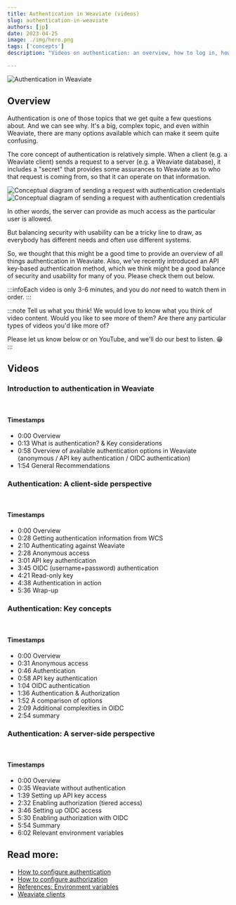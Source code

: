 ```yaml
---
title: Authentication in Weaviate (videos)
slug: authentication-in-weaviate
authors: [jp]
date: 2023-04-25
image: ./img/hero.png
tags: ['concepts']
description: "Videos on authentication: an overview, how to log in, how to set it up, and core concepts - including recommendations."

---
```


![Authentication in Weaviate](./img/hero.png)

<!-- truncate -->


## Overview

Authentication is one of those topics that we get quite a few questions about. And we can see why. It's a big, complex topic, and even within Weaviate, there are many options available which can make it seem quite confusing.

The core concept of authentication is relatively simple. When a client (e.g. a Weaviate client) sends a request to a server (e.g. a Weaviate database), it includes a "secret" that provides some assurances to Weaviate as to who that request is coming from, so that it can operate on that information.

![Conceptual diagram of sending a request with authentication credentials](./img/auth_light.png#gh-light-mode-only)
![Conceptual diagram of sending a request with authentication credentials](./img/auth_dark.png#gh-dark-mode-only)

In other words, the server can provide as much access as the particular user is allowed.

But balancing security with usability can be a tricky line to draw, as everybody has different needs and often use different systems.

So, we thought that this might be a good time to provide an overview of all things authentication in Weaviate. Also, we've recently introduced an API key-based authentication method, which we think might be a good balance of security and usability for many of you. Please check them out below.

:::infoEach video is only 3-6 minutes, and you do *not* need to watch them in order.
:::

:::note Tell us what you think!
We would love to know what you think of video content. Would you like to see more of them? Are there any particular types of videos you'd like more of?

Please let us know below or on YouTube, and we'll do our best to listen. 😁
:::

## Videos

### Introduction to authentication in Weaviate

<ReactPlayer className="react-player" url='https://youtu.be/5xB5cRUFe2M' controls="true"/>
<br/>

#### <i class="fa-solid fa-video"></i> Timestamps

- 0:00 Overview
- 0:13 What is authentication? & Key considerations
- 0:58 Overview of available authentication options in Weaviate (anonymous / API key authentication / OIDC authentication)
- 1:54 General Recommendations

### Authentication: A client-side perspective

<ReactPlayer className="react-player" url='https://youtu.be/I3o93Co1Ezg' width="100%" controls="true"/>
<br/>

#### <i class="fa-solid fa-video"></i> Timestamps

- 0:00 Overview
- 0:28 Getting authentication information from WCS
- 2:10 Authenticating against Weaviate
- 2:28 Anonymous access
- 3:01 API key authentication
- 3:45 OIDC (username+password) authentication
- 4:21 Read-only key
- 4:38 Authentication in action
- 5:36 Wrap-up

### Authentication: Key concepts

<ReactPlayer className="react-player" url='https://youtu.be/Ok9AcWK0R38' width="100%" controls="true"/>
<br/>

#### <i class="fa-solid fa-video"></i> Timestamps

- 0:00 Overview
- 0:31 Anonymous access
- 0:46 Authentication
- 0:58 API key authentication
- 1:04 OIDC authentication
- 1:36 Authentication & Authorization
- 1:52 A comparison of options
- 2:09 Additional complexities in OIDC
- 2:54 summary

### Authentication: A server-side perspective

<ReactPlayer className="react-player" url='https://youtu.be/0oxL1J0W-Hs' width="100%" controls="true"/>
<br/>

#### <i class="fa-solid fa-video"></i> Timestamps

- 0:00 Overview
- 0:35 Weaviate without authentication
- 1:39 Setting up API key access
- 2:32 Enabling authorization (tiered access)
- 3:46 Setting up OIDC access
- 5:30 Enabling authorization with OIDC
- 5:54 Summary
- 6:02 Relevant environment variables

## Read more:

- [How to configure authentication](/developers/weaviate/configuration/authentication)
- [How to configure authorization](/developers/weaviate/configuration/authorization)
- [References: Environment variables](/developers/weaviate/config-refs/env-vars)
- [Weaviate clients](/developers/weaviate/client-libraries/)


<WhatNext />
